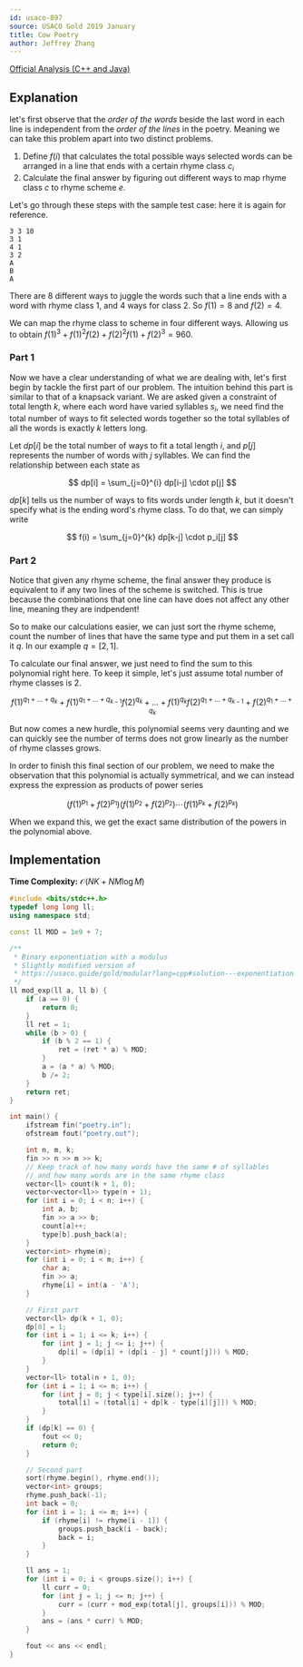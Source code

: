 ```yaml
---
id: usaco-897
source: USACO Gold 2019 January
title: Cow Poetry
author: Jeffrey Zhang
---
```


[Official Analysis (C++ and Java)](http://www.usaco.org/current/data/sol_poetry_gold_jan19.html)

## Explanation

let's first observe that the *order of the words* beside the last word in each line is independent from the *order of the lines* in the poetry.
Meaning we can take this problem apart into two distinct problems.

1. Define $f(i)$ that calculates the total possible ways selected words can be arranged in a line that ends with a certain rhyme class $c_i$
2. Calculate the final answer by figuring out different ways to map rhyme class $c$ to rhyme scheme $e$.

Let's go through these steps with the sample test case: here it is again for reference.

```
3 3 10
3 1
4 1
3 2
A
B
A
```

There are $8$ different ways to juggle the words such that a line ends with a word with rhyme class $1$, and $4$ ways for class $2$.
So $f(1) = 8$ and $f(2) = 4$.

We can map the rhyme class to scheme in four different ways.
Allowing us to obtain $f(1)^3 + f(1)^2f(2) + f(2)^2f(1) + f(2)^3 = 960$.

### Part 1

Now we have a clear understanding of what we are dealing with, let's first begin by tackle the first part of our problem.
The intuition behind this part is similar to that of a knapsack variant.
We are asked given a constraint of total length $k$, where each word have varied syllables $s_i$, we need find the total number of ways to fit selected words together so the total syllables of all the words is exactly $k$ letters long.

Let $dp[i]$ be the total number of ways to fit a total length $i$, and $p[j]$ represents the number of words with $j$ syllables.
We can find the relationship between each state as

$$
dp[i] = \sum_{j=0}^{i} dp[i-j] \cdot p[j]
$$

$dp[k]$ tells us the number of ways to fits words under length $k$, but it doesn't specify what is the ending word's rhyme class.
To do that, we can simply write

$$
f(i) = \sum_{j=0}^{k} dp[k-j] \cdot p_i[j]
$$

### Part 2

Notice that given any rhyme scheme, the final answer they produce is equivalent to if any two lines of the scheme is switched.
This is true because the combinations that one line can have does not affect any other line, meaning they are indpendent!

So to make our calculations easier, we can just sort the rhyme scheme, count the number of lines that have the same type and put them in a set call it $q$.
In our example $q = [2, 1]$.

To calculate our final answer, we just need to find the sum to this polynomial right here.
To keep it simple, let's just assume total number of rhyme classes is $2$.

$$
f(1)^{q_1+ \dots +q_k} + f(1)^{q_1 + \dots + q_{k-1}} f(2)^{q_k} + \dots + f(1)^{q_k} f(2)^{q_1 + \dots + q_{k-1}} + f(2)^{q_1+ \dots + q_k}
$$

But now comes a new hurdle, this polynomial seems very daunting and we can quickly see the number of terms does not grow linearly as the number of rhyme classes grows.

In order to finish this final section of our problem, we need to make the observation that this polynomial is actually symmetrical, and we can instead express the expression as products of power series

$$
(f(1)^{p_1} + f(2)^{p_1})(f(1)^{p_2} + f(2)^{p_2}) \cdots (f(1)^{p_k} + f(2)^{p_k})
$$

When we expand this, we get the exact same distribution of the powers in the polynomial above.

## Implementation

**Time Complexity:** $\mathcal{O}(NK+NM\log M)$

<LanguageSection>
<CPPSection>

```cpp
#include <bits/stdc++.h>
typedef long long ll;
using namespace std;

const ll MOD = 1e9 + 7;

/**
 * Binary exponentiation with a modulus
 * Slightly modified version of
 * https://usaco.guide/gold/modular?lang=cpp#solution---exponentiation
 */
ll mod_exp(ll a, ll b) {
	if (a == 0) {
		return 0;
	}
	ll ret = 1;
	while (b > 0) {
		if (b % 2 == 1) {
			ret = (ret * a) % MOD;
		}
		a = (a * a) % MOD;
		b /= 2;
	}
	return ret;
}

int main() {
	ifstream fin("poetry.in");
	ofstream fout("poetry.out");

	int n, m, k;
	fin >> n >> m >> k;
	// Keep track of how many words have the same # of syllables
	// and how many words are in the same rhyme class
	vector<ll> count(k + 1, 0);
	vector<vector<ll>> type(n + 1);
	for (int i = 0; i < n; i++) {
		int a, b;
		fin >> a >> b;
		count[a]++;
		type[b].push_back(a);
	}
	vector<int> rhyme(m);
	for (int i = 0; i < m; i++) {
		char a;
		fin >> a;
		rhyme[i] = int(a - 'A');
	}

	// First part
	vector<ll> dp(k + 1, 0);
	dp[0] = 1;
	for (int i = 1; i <= k; i++) {
		for (int j = 1; j <= i; j++) {
			dp[i] = (dp[i] + (dp[i - j] * count[j])) % MOD;
		}
	}
	vector<ll> total(n + 1, 0);
	for (int i = 1; i <= n; i++) {
		for (int j = 0; j < type[i].size(); j++) {
			total[i] = (total[i] + dp[k - type[i][j]]) % MOD;
		}
	}
	if (dp[k] == 0) {
		fout << 0;
		return 0;
	}

	// Second part
	sort(rhyme.begin(), rhyme.end());
	vector<int> groups;
	rhyme.push_back(-1);
	int back = 0;
	for (int i = 1; i <= m; i++) {
		if (rhyme[i] != rhyme[i - 1]) {
			groups.push_back(i - back);
			back = i;
		}
	}

	ll ans = 1;
	for (int i = 0; i < groups.size(); i++) {
		ll curr = 0;
		for (int j = 1; j <= n; j++) {
			curr = (curr + mod_exp(total[j], groups[i])) % MOD;
		}
		ans = (ans * curr) % MOD;
	}

	fout << ans << endl;
}
```

</CPPSection>
</LanguageSection>
